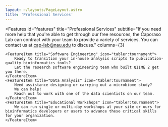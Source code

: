 ```yaml
---
layout: ~/layouts/PageLayout.astro
title: 'Professional Services'
---
```


<Features
    id="features"
    title="Professional Services"
    subtitle="If you need more help that you're able to get through our free resources, the Caporaso Lab can contract with your team to provide a variety of services. You can contact us at <a href='mailto:cap-lab@nau.edu' class='font-bold'>cap-lab@nau.edu</a> to discuss."
    columns={3}
>
    <FeatureItem title="Software Engineering" icon="tabler:tournament">
        Ready to transition your in-house analysis scripts to publication-quality bioinformatics tools?
        Let the research software engineering team who built QIIME 2 get you there.
    </FeatureItem>
    <FeatureItem title="Data Analysis" icon="tabler:tournament">
        Need assistance designing or carrying out a microbiome study?
        We can help!
        Reach out to work with one of the data scientists on our team.
    </FeatureItem>
    <FeatureItem title="Educational Workshops" icon="tabler:tournament">
        We can run single or multi-day workshops at your site or ours for bioinformatics developers or users to advance these critical skills for your organization.
    </FeatureItem>
</Features>
